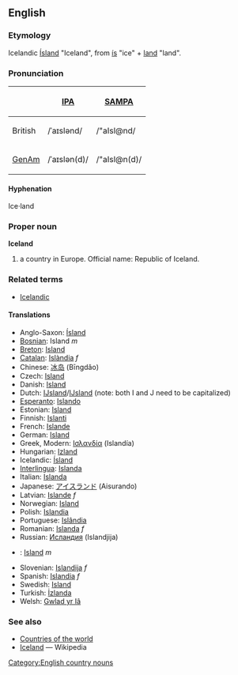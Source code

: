 ==English==
===Etymology===
Icelandic [[Ísland]] "Iceland", from [[ís]] "ice" + [[land]] "land".

===Pronunciation===
{| border=1 cellpadding=5
! !! [[w:IPA|IPA]] !! [[w:SAMPA|SAMPA]]
|-
! British
| /ˈaɪslənd/ || /"aIsl@nd/
|-
! [[GenAm]]
| /ˈaɪslən(d)/ || /"aIsl@n(d)/
|}

====Hyphenation====
Ice·land

===Proper noun===
'''Iceland'''
# a country in Europe. Official name: Republic of Iceland.

===Related terms===
*[[Icelandic]]

====Translations====
*Anglo-Saxon: [[Ísland]]
*[[Bosnian]]: Island ''m''
*[[Breton]]: [[Island]]
*[[Catalan]]: [[Islàndia]] ''f''
*Chinese: [[冰岛]] (Bīngdǎo)
*Czech: [[Island]]
*Danish: [[Island]]
*Dutch: [[Ĳsland]]/[[IJsland]] (note: both I and J need to be capitalized)
*[[Esperanto]]: [[Islando]]
*Estonian: [[Island]]
*Finnish: [[Islanti]]
*French: [[Islande]]
*German: [[Island]]
*Greek, Modern: [[Ισλανδία]] (Islandía)
*Hungarian: [[Izland]]
*Icelandic: [[Ísland]]
*[[Interlingua]]: [[Islanda]]
*Italian: [[Islanda]]
*Japanese: [[アイスランド]] (Aisurando)
*Latvian: [[Islande]] ''f''
*Norwegian: [[Island]]
*Polish: [[Islandia]]
*Portuguese: [[Islândia]]
*Romanian: [[Islanda]] ''f''
*Russian: [[Исландия]] (Islandjija)
*{{sk}}: [[Island#Slovak|Island]] ''m''
*Slovenian: [[Islandija]] ''f''
*Spanish: [[Islandia]] ''f''
*Swedish: [[Island]]
*Turkish: [[İzlanda]]
*Welsh: [[Gwlad yr Iâ]]

===See also===
* [[Countries of the world]]
* [[w:Iceland|Iceland]] — Wikipedia
[[Category:English country nouns]]
